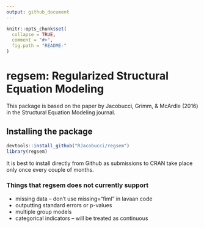 ```yaml
---
output: github_document
---
```


<!-- README.md is generated from README.Rmd. Please edit that file -->

```r
knitr::opts_chunk$set(
  collapse = TRUE,
  comment = "#>",
  fig.path = "README-"
)
```

# regsem: Regularized Structural Equation Modeling

This package is based on the paper by Jacobucci, Grimm, & McArdle (2016) in the Structural Equation Modeling journal. 


## Installing the package
```r
devtools::install_github("RJacobucci/regsem")
library(regsem)
```
It is best to install directly from Github as submissions to CRAN take place only once every couple of months.


### Things that regsem does not currently support

+ missing data -- don't use missing="fiml" in lavaan code
+ outputting standard errors or p-values
+ multiple group models
+ categorical indicators -- will be treated as continuous

